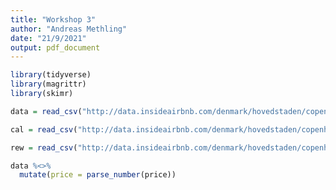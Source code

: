```yaml
---
title: "Workshop 3"
author: "Andreas Methling"
date: "21/9/2021"
output: pdf_document
---
```


```r
library(tidyverse)
library(magrittr)
library(skimr)

data = read_csv("http://data.insideairbnb.com/denmark/hovedstaden/copenhagen/2021-07-20/data/listings.csv.gz")

cal = read_csv("http://data.insideairbnb.com/denmark/hovedstaden/copenhagen/2021-07-20/data/calendar.csv.gz")

rew = read_csv("http://data.insideairbnb.com/denmark/hovedstaden/copenhagen/2021-07-20/data/reviews.csv.gz")
```

```r
data %<>% 
  mutate(price = parse_number(price))
```

